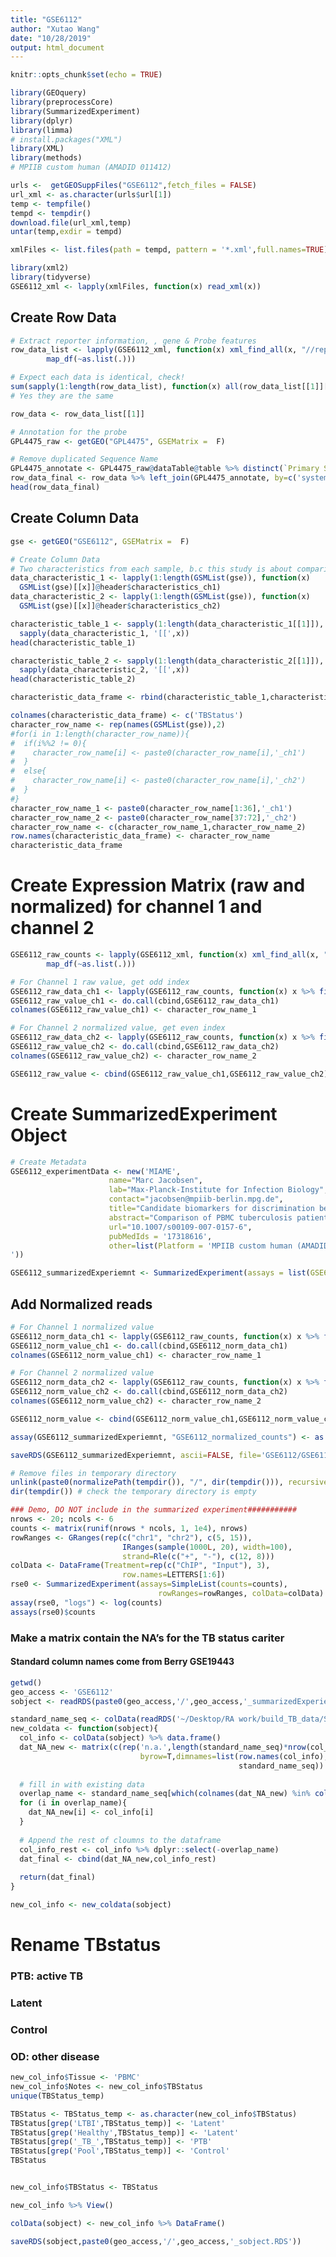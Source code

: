 ```yaml
---
title: "GSE6112"
author: "Xutao Wang"
date: "10/28/2019"
output: html_document
---
```


```r
knitr::opts_chunk$set(echo = TRUE)
```

```r
library(GEOquery)
library(preprocessCore)
library(SummarizedExperiment)
library(dplyr)
library(limma)
# install.packages("XML")
library(XML)
library(methods)
# MPIIB custom human (AMADID 011412)
```


```r
urls <-  getGEOSuppFiles("GSE6112",fetch_files = FALSE)
url_xml <- as.character(urls$url[1])
temp <- tempfile()
tempd <- tempdir()
download.file(url_xml,temp)
untar(temp,exdir = tempd)

xmlFiles <- list.files(path = tempd, pattern = '*.xml',full.names=TRUE);xmlFiles

library(xml2)
library(tidyverse)
GSE6112_xml <- lapply(xmlFiles, function(x) read_xml(x))
```

## Create Row Data
```r
# Extract reporter information, , gene & Probe features
row_data_list <- lapply(GSE6112_xml, function(x) xml_find_all(x, "//reporter") %>% map(xml_attrs) %>% 
        map_df(~as.list(.)))

# Expect each data is identical, check!
sum(sapply(1:length(row_data_list), function(x) all(row_data_list[[1]][,1] != row_data_list[[x]][,1])))
# Yes they are the same

row_data <- row_data_list[[1]]

# Annotation for the probe
GPL4475_raw <- getGEO("GPL4475", GSEMatrix =  F)

# Remove duplicated Sequence Name
GPL4475_annotate <- GPL4475_raw@dataTable@table %>% distinct(`Primary Sequence Name`, .keep_all = TRUE) %>% filter(`Primary Sequence Name`!='')
row_data_final <- row_data %>% left_join(GPL4475_annotate, by=c('systematic_name' = 'Primary Sequence Name')) %>% DataFrame()
head(row_data_final)
```

## Create Column Data
```r
gse <- getGEO("GSE6112", GSEMatrix =  F)

# Create Column Data
# Two characteristics from each sample, b.c this study is about comparison
data_characteristic_1 <- lapply(1:length(GSMList(gse)), function(x)  
  GSMList(gse)[[x]]@header$characteristics_ch1)
data_characteristic_2 <- lapply(1:length(GSMList(gse)), function(x)  
  GSMList(gse)[[x]]@header$characteristics_ch2)

characteristic_table_1 <- sapply(1:length(data_characteristic_1[[1]]), function(x) 
  sapply(data_characteristic_1, '[[',x)) 
head(characteristic_table_1)

characteristic_table_2 <- sapply(1:length(data_characteristic_2[[1]]), function(x) 
  sapply(data_characteristic_2, '[[',x)) 
head(characteristic_table_2)

characteristic_data_frame <- rbind(characteristic_table_1,characteristic_table_2) %>% DataFrame()

colnames(characteristic_data_frame) <- c('TBStatus')
character_row_name <- rep(names(GSMList(gse)),2)
#for(i in 1:length(character_row_name)){
#  if(i%%2 != 0){
#    character_row_name[i] <- paste0(character_row_name[i],'_ch1')
#  }
#  else{
#    character_row_name[i] <- paste0(character_row_name[i],'_ch2')
#  }
#}
character_row_name_1 <- paste0(character_row_name[1:36],'_ch1')
character_row_name_2 <- paste0(character_row_name[37:72],'_ch2')
character_row_name <- c(character_row_name_1,character_row_name_2)
row.names(characteristic_data_frame) <- character_row_name
characteristic_data_frame
```

# Create Expression Matrix (raw and normalized) for channel 1 and channel 2
```r
GSE6112_raw_counts <- lapply(GSE6112_xml, function(x) xml_find_all(x, "//signal") %>% map(xml_attrs) %>% 
        map_df(~as.list(.)))

# For Channel 1 raw value, get odd index
GSE6112_raw_data_ch1 <- lapply(GSE6112_raw_counts, function(x) x %>% filter(as.numeric(row.names(x))%%2 != 0) %>% dplyr::select(raw_value))
GSE6112_raw_value_ch1 <- do.call(cbind,GSE6112_raw_data_ch1) 
colnames(GSE6112_raw_value_ch1) <- character_row_name_1

# For Channel 2 normalized value, get even index
GSE6112_raw_data_ch2 <- lapply(GSE6112_raw_counts, function(x) x %>% filter(as.numeric(row.names(x))%%2 == 0) %>% dplyr::select(raw_value))
GSE6112_raw_value_ch2 <- do.call(cbind,GSE6112_raw_data_ch2) 
colnames(GSE6112_raw_value_ch2) <- character_row_name_2

GSE6112_raw_value <- cbind(GSE6112_raw_value_ch1,GSE6112_raw_value_ch2)
```

# Create SummarizedExperiment Object
```r
# Create Metadata
GSE6112_experimentData <- new('MIAME',
                      name="Marc Jacobsen",
                      lab="Max-Planck-Institute for Infection Biology",
                      contact="jacobsen@mpiib-berlin.mpg.de",
                      title="Candidate biomarkers for discrimination between infection and disease caused by Mycobacterium tuberculosis.",
                      abstract="Comparison of PBMC tuberculosis patients and healthy infected control donors via an reference RNA pool from non-infected controls",
                      url="10.1007/s00109-007-0157-6",
                      pubMedIds = '17318616',
                      other=list(Platform = 'MPIIB custom human (AMADID 011412): GPL4475
'))

GSE6112_summarizedExperiemnt <- SummarizedExperiment(assays = list(GSE6112_Non_normalized_counts= as.matrix(GSE6112_raw_value)), colData = characteristic_data_frame, rowData = row_data, metadata = list(GSE6112_experimentData)); GSE6112_summarizedExperiemnt

```

## Add Normalized reads
```r
# For Channel 1 normalized value
GSE6112_norm_data_ch1 <- lapply(GSE6112_raw_counts, function(x) x %>% filter(as.numeric(row.names(x))%%2 != 0) %>% dplyr::select(normalized_value))
GSE6112_norm_value_ch1 <- do.call(cbind,GSE6112_norm_data_ch1) 
colnames(GSE6112_norm_value_ch1) <- character_row_name_1

# For Channel 2 normalized value
GSE6112_norm_data_ch2 <- lapply(GSE6112_raw_counts, function(x) x %>% filter(as.numeric(row.names(x))%%2 == 0) %>% dplyr::select(normalized_value))
GSE6112_norm_value_ch2 <- do.call(cbind,GSE6112_norm_data_ch2) 
colnames(GSE6112_norm_value_ch2) <- character_row_name_2

GSE6112_norm_value <- cbind(GSE6112_norm_value_ch1,GSE6112_norm_value_ch2)

assay(GSE6112_summarizedExperiemnt, "GSE6112_normalized_counts") <- as.matrix(GSE6112_norm_value)
```

```r
saveRDS(GSE6112_summarizedExperiemnt, ascii=FALSE, file='GSE6112/GSE6112_summarizedExperiemnt.RDS')

# Remove files in temporary directory
unlink(paste0(normalizePath(tempdir()), "/", dir(tempdir())), recursive = TRUE)
dir(tempdir()) # check the temporary directory is empty
```







```r
### Demo, DO NOT include in the summarized experiment###########
nrows <- 20; ncols <- 6
counts <- matrix(runif(nrows * ncols, 1, 1e4), nrows)
rowRanges <- GRanges(rep(c("chr1", "chr2"), c(5, 15)),
                         IRanges(sample(1000L, 20), width=100),
                         strand=Rle(c("+", "-"), c(12, 8)))
colData <- DataFrame(Treatment=rep(c("ChIP", "Input"), 3),
                         row.names=LETTERS[1:6])
rse0 <- SummarizedExperiment(assays=SimpleList(counts=counts),
                                 rowRanges=rowRanges, colData=colData)
assay(rse0, "logs") <- log(counts)
assays(rse0)$counts
```


### Make a matrix contain the NA's for the TB status cariter
#### Standard column names come from Berry GSE19443
```r
getwd()
geo_access <- 'GSE6112'
sobject <- readRDS(paste0(geo_access,'/',geo_access,'_summarizedExperiemnt.RDS'))
```

```r
standard_name_seq <- colData(readRDS('~/Desktop/RA work/build_TB_data/Signatures/Berry/GSE19443/GSE19443_summarizedExperiemnt.RDS')) %>% data.frame() %>% colnames
new_coldata <- function(sobject){
  col_info <- colData(sobject) %>% data.frame()
  dat_NA_new <- matrix(c(rep('n.a.',length(standard_name_seq)*nrow(col_info))),ncol=length(standard_name_seq),
                             byrow=T,dimnames=list(row.names(col_info),
                                                   standard_name_seq)) %>% data.frame()
  
  # fill in with existing data
  overlap_name <- standard_name_seq[which(colnames(dat_NA_new) %in% colnames(col_info))]
  for (i in overlap_name){
    dat_NA_new[i] <- col_info[i]
  }
  
  # Append the rest of cloumns to the dataframe
  col_info_rest <- col_info %>% dplyr::select(-overlap_name)
  dat_final <- cbind(dat_NA_new,col_info_rest)
  
  return(dat_final)
}

new_col_info <- new_coldata(sobject)

```

# Rename TBstatus
### PTB: active TB
### Latent
### Control
### OD: other disease
```r
new_col_info$Tissue <- 'PBMC'
new_col_info$Notes <- new_col_info$TBStatus
unique(TBStatus_temp)

TBStatus <- TBStatus_temp <- as.character(new_col_info$TBStatus)
TBStatus[grep('LTBI',TBStatus_temp)] <- 'Latent'
TBStatus[grep('Healthy',TBStatus_temp)] <- 'Latent'
TBStatus[grep('_TB_',TBStatus_temp)] <- 'PTB'
TBStatus[grep('Pool',TBStatus_temp)] <- 'Control'
TBStatus


new_col_info$TBStatus <- TBStatus

new_col_info %>% View()

colData(sobject) <- new_col_info %>% DataFrame()

saveRDS(sobject,paste0(geo_access,'/',geo_access,'_sobject.RDS'))

```


























































































